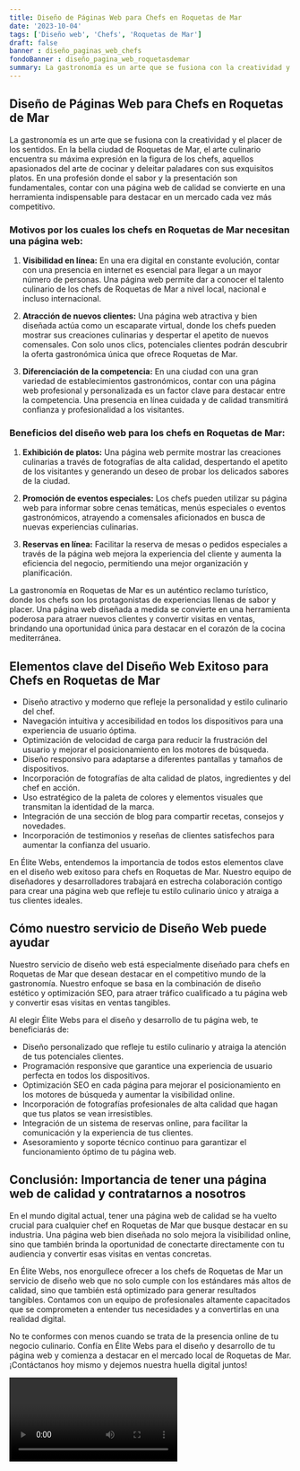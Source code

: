 ```yaml
---
title: Diseño de Páginas Web para Chefs en Roquetas de Mar
date: '2023-10-04'
tags: ['Diseño web', 'Chefs', 'Roquetas de Mar']
draft: false
banner : diseño_paginas_web_chefs
fondoBanner : diseño_pagina_web_roquetasdemar
summary: La gastronomía es un arte que se fusiona con la creatividad y el placer de los sentidos. En la bella ciudad de Roquetas de Mar, el arte culinario encuentra su máxima expresión en la figura de los chefs, aquellos apasionados del arte de cocinar y deleitar paladares con sus exquisitos platos. En una profesión donde el sabor y la presentación son fundamentales, contar con una página web de calidad se convierte en una herramienta indispensable para destacar en un mercado cada vez más competitivo.
---
```


## Diseño de Páginas Web para Chefs en Roquetas de Mar

La gastronomía es un arte que se fusiona con la creatividad y el placer de los sentidos. En la bella ciudad de Roquetas de Mar, el arte culinario encuentra su máxima expresión en la figura de los chefs, aquellos apasionados del arte de cocinar y deleitar paladares con sus exquisitos platos. En una profesión donde el sabor y la presentación son fundamentales, contar con una página web de calidad se convierte en una herramienta indispensable para destacar en un mercado cada vez más competitivo.

### Motivos por los cuales los chefs en Roquetas de Mar necesitan una página web:

1. **Visibilidad en línea:** En una era digital en constante evolución, contar con una presencia en internet es esencial para llegar a un mayor número de personas. Una página web permite dar a conocer el talento culinario de los chefs de Roquetas de Mar a nivel local, nacional e incluso internacional.

2. **Atracción de nuevos clientes:** Una página web atractiva y bien diseñada actúa como un escaparate virtual, donde los chefs pueden mostrar sus creaciones culinarias y despertar el apetito de nuevos comensales. Con solo unos clics, potenciales clientes podrán descubrir la oferta gastronómica única que ofrece Roquetas de Mar.

3. **Diferenciación de la competencia:** En una ciudad con una gran variedad de establecimientos gastronómicos, contar con una página web profesional y personalizada es un factor clave para destacar entre la competencia. Una presencia en línea cuidada y de calidad transmitirá confianza y profesionalidad a los visitantes.

### Beneficios del diseño web para los chefs en Roquetas de Mar:

1. **Exhibición de platos:** Una página web permite mostrar las creaciones culinarias a través de fotografías de alta calidad, despertando el apetito de los visitantes y generando un deseo de probar los delicados sabores de la ciudad.

2. **Promoción de eventos especiales:** Los chefs pueden utilizar su página web para informar sobre cenas temáticas, menús especiales o eventos gastronómicos, atrayendo a comensales aficionados en busca de nuevas experiencias culinarias.

3. **Reservas en línea:** Facilitar la reserva de mesas o pedidos especiales a través de la página web mejora la experiencia del cliente y aumenta la eficiencia del negocio, permitiendo una mejor organización y planificación.

La gastronomía en Roquetas de Mar es un auténtico reclamo turístico, donde los chefs son los protagonistas de experiencias llenas de sabor y placer. Una página web diseñada a medida se convierte en una herramienta poderosa para atraer nuevos clientes y convertir visitas en ventas, brindando una oportunidad única para destacar en el corazón de la cocina mediterránea.

<GifSeo />

<Cta />

## Elementos clave del Diseño Web Exitoso para Chefs en Roquetas de Mar

- Diseño atractivo y moderno que refleje la personalidad y estilo culinario del chef.
- Navegación intuitiva y accesibilidad en todos los dispositivos para una experiencia de usuario óptima.
- Optimización de velocidad de carga para reducir la frustración del usuario y mejorar el posicionamiento en los motores de búsqueda.
- Diseño responsivo para adaptarse a diferentes pantallas y tamaños de dispositivos.
- Incorporación de fotografías de alta calidad de platos, ingredientes y del chef en acción.
- Uso estratégico de la paleta de colores y elementos visuales que transmitan la identidad de la marca.
- Integración de una sección de blog para compartir recetas, consejos y novedades.
- Incorporación de testimonios y reseñas de clientes satisfechos para aumentar la confianza del usuario.

En Élite Webs, entendemos la importancia de todos estos elementos clave en el diseño web exitoso para chefs en Roquetas de Mar. Nuestro equipo de diseñadores y desarrolladores trabajará en estrecha colaboración contigo para crear una página web que refleje tu estilo culinario único y atraiga a tus clientes ideales.

## Cómo nuestro servicio de Diseño Web puede ayudar

Nuestro servicio de diseño web está especialmente diseñado para chefs en Roquetas de Mar que desean destacar en el competitivo mundo de la gastronomía. Nuestro enfoque se basa en la combinación de diseño estético y optimización SEO, para atraer tráfico cualificado a tu página web y convertir esas visitas en ventas tangibles.

Al elegir Élite Webs para el diseño y desarrollo de tu página web, te beneficiarás de:

- Diseño personalizado que refleje tu estilo culinario y atraiga la atención de tus potenciales clientes.
- Programación responsive que garantice una experiencia de usuario perfecta en todos los dispositivos.
- Optimización SEO en cada página para mejorar el posicionamiento en los motores de búsqueda y aumentar la visibilidad online.
- Incorporación de fotografías profesionales de alta calidad que hagan que tus platos se vean irresistibles.
- Integración de un sistema de reservas online, para facilitar la comunicación y la experiencia de tus clientes.
- Asesoramiento y soporte técnico continuo para garantizar el funcionamiento óptimo de tu página web.

## Conclusión: Importancia de tener una página web de calidad y contratarnos a nosotros

En el mundo digital actual, tener una página web de calidad se ha vuelto crucial para cualquier chef en Roquetas de Mar que busque destacar en su industria. Una página web bien diseñada no solo mejora la visibilidad online, sino que también brinda la oportunidad de conectarte directamente con tu audiencia y convertir esas visitas en ventas concretas.

En Élite Webs, nos enorgullece ofrecer a los chefs de Roquetas de Mar un servicio de diseño web que no solo cumple con los estándares más altos de calidad, sino que también está optimizado para generar resultados tangibles. Contamos con un equipo de profesionales altamente capacitados que se comprometen a entender tus necesidades y a convertirlas en una realidad digital.

No te conformes con menos cuando se trata de la presencia online de tu negocio culinario. Confía en Élite Webs para el diseño y desarrollo de tu página web y comienza a destacar en el mercado local de Roquetas de Mar. ¡Contáctanos hoy mismo y dejemos nuestra huella digital juntos!

<Video />

<CtaBot job='Chefs' city='Roquetas de Mar'/>

<Gmaps query='Roquetas de Mar+españa+maps' />